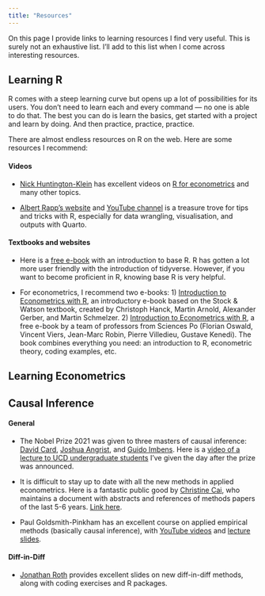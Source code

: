 ```yaml
---
title: "Resources"
---
```


On this page I provide links to learning resources I find very useful. This is surely not an exhaustive list. I'll add to this list when I come across interesting resources.

## Learning R

R comes with a steep learning curve but opens up a lot of possibilities for its users. You don't need to learn each and every command --- no one is able to do that. The best you can do is learn the basics, get started with a project and learn by doing. And then practice, practice, practice.

There are almost endless resources on R on the web. Here are some resources I recommend:

#### Videos

-   [Nick Huntington-Klein](https://www.youtube.com/@NickHuntingtonKlein) has excellent videos on [R for econometrics](https://www.youtube.com/playlist?list=PLcTBLulJV_AIuXCxr__V8XAzWZosMQIfW) and many other topics.

-   [Albert Rapp's website](https://albert-rapp.de/) and [YouTube channel](https://www.youtube.com/@rappa753) is a treasure trove for tips and tricks with R, especially for data wrangling, visualisation, and outputs with Quarto.

#### Textbooks and websites

-   Here is a [free e-book](https://cran.r-project.org/doc/manuals/r-release/R-intro.pdf) with an introduction to base R. R has gotten a lot more user friendly with the introduction of tidyverse. However, if you want to become proficient in R, knowing base R is very helpful.

-   For econometrics, I recommend two e-books: 1) [Introduction to Econometrics with R](https://www.econometrics-with-r.org/), an introductory e-book based on the Stock & Watson textbook, created by Christoph Hanck, Martin Arnold, Alexander Gerber, and Martin Schmelzer. 2) [Introduction to Econometrics with R](https://scpoecon.github.io/ScPoEconometrics/), a free e-book by a team of professors from Sciences Po (Florian Oswald, Vincent Viers, Jean-Marc Robin, Pierre Villedieu, Gustave Kenedi). The book combines everything you need: an introduction to R, econometric theory, coding examples, etc.

## Learning Econometrics

## Causal Inference

#### General

-   The Nobel Prize 2021 was given to three masters of causal inference: [David Card](https://youtu.be/wD48p6m8U-8), [Joshua Angrist](https://youtu.be/vEBUER-l0yQ), and [Guido Imbens](https://youtu.be/yTrVg-t8O8A). Here is a [video of a lecture to UCD undergraduate students](https://www.youtube.com/watch?v=yG2__HMQpTQ) I've given the day after the prize was announced.

-   It is difficult to stay up to date with all the new methods in applied econometrics. Here is a fantastic public good by [Christine Cai](https://christinecai.github.io/), who maintains a document with abstracts and references of methods papers of the last 5-6 years. [Link here](https://christinecai.github.io/PublicGoods/applied_micro_methods.pdf).

-   Paul Goldsmith-Pinkham has an excellent course on applied empirical methods (basically causal inference), with [YouTube videos](https://www.youtube.com/playlist?list=PLWWcL1M3lLlojLTSVf2gGYQ_9TlPyPbiJ) and [lecture slides](https://github.com/paulgp/applied-methods-phd).

#### Diff-in-Diff

-   [Jonathan Roth](https://www.jonathandroth.com/did-resources/) provides excellent slides on new diff-in-diff methods, along with coding exercises and R packages.

